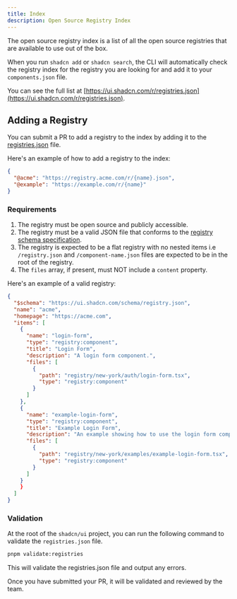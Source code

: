 ```yaml
---
title: Index
description: Open Source Registry Index
---
```


The open source registry index is a list of all the open source registries that are available to use out of the box.

When you run `shadcn add` or `shadcn search`, the CLI will automatically check the registry index for the registry you are looking for and add it to your `components.json` file.

You can see the full list at [https://ui.shadcn.com/r/registries.json](https://ui.shadcn.com/r/registries.json).

## Adding a Registry

You can submit a PR to add a registry to the index by adding it to the [registries.json](https://github.com/shadcn-ui/ui/blob/main/apps/v4/public/r/registries.json) file.

Here's an example of how to add a registry to the index:

```json title="registries.json" showLineNumbers
{
  "@acme": "https://registry.acme.com/r/{name}.json",
  "@example": "https://example.com/r/{name}"
}
```

### Requirements

1. The registry must be open source and publicly accessible.
2. The registry must be a valid JSON file that conforms to the [registry schema specification](/docs/registry/registry-json).
3. The registry is expected to be a flat registry with no nested items i.e `/registry.json` and `/component-name.json` files are expected to be in the root of the registry.
4. The `files` array, if present, must NOT include a `content` property.

Here's an example of a valid registry:

```json title="registry.json" showLineNumbers
{
  "$schema": "https://ui.shadcn.com/schema/registry.json",
  "name": "acme",
  "homepage": "https://acme.com",
  "items": [
    {
      "name": "login-form",
      "type": "registry:component",
      "title": "Login Form",
      "description": "A login form component.",
      "files": [
        {
          "path": "registry/new-york/auth/login-form.tsx",
          "type": "registry:component"
        }
      ]
    },
    {
      "name": "example-login-form",
      "type": "registry:component",
      "title": "Example Login Form",
      "description": "An example showing how to use the login form component.",
      "files": [
        {
          "path": "registry/new-york/examples/example-login-form.tsx",
          "type": "registry:component"
        }
      ]
    }
    }
  ]
}
```

### Validation

At the root of the `shadcn/ui` project, you can run the following command to validate the `registries.json` file.

```bash
pnpm validate:registries
```

This will validate the registries.json file and output any errors.

Once you have submitted your PR, it will be validated and reviewed by the team.
